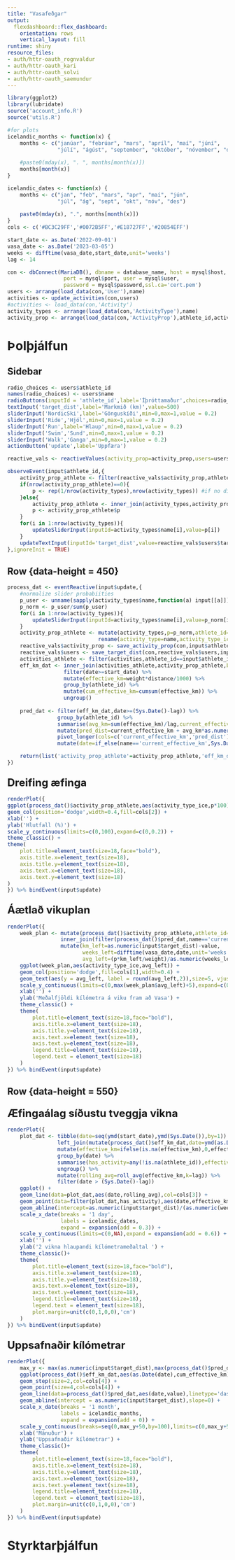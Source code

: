 ```yaml
---
title: "Vasafeðgar"
output:
  flexdashboard::flex_dashboard:
    orientation: rows
    vertical_layout: fill
runtime: shiny
resource_files:
- auth/httr-oauth_rognvaldur
- auth/httr-oauth_kari
- auth/httr-oauth_solvi
- auth/httr-oauth_saemundur
---
```


```r
library(ggplot2)
library(lubridate)
source('account_info.R')
source('utils.R')
```

```r
#for plots
icelandic_months <- function(x) {
    months <- c("janúar", "febrúar", "mars", "apríl", "maí", "júní", 
                "júlí", "ágúst", "september", "október", "nóvember", "desember")
    
    #paste0(mday(x), ". ", months[month(x)])
    months[month(x)]
}

icelandic_dates <- function(x) {
    months <- c("jan", "feb", "mars", "apr", "maí", "jún", 
                "júl", "ág", "sept", "okt", "nóv", "des")
    
    paste0(mday(x), ".", months[month(x)])
}
cols <- c('#BC3C29FF','#0072B5FF','#E18727FF','#20854EFF')
```

```r
start_date <- as.Date('2022-09-01')
vasa_date <- as.Date('2023-03-05')
weeks <- difftime(vasa_date,start_date,unit='weeks')
lag <- 14
```

```r
con <- dbConnect(MariaDB(), dbname = database_name, host = mysql$host,
                  port = mysql$port, user = mysql$user,
                  password = mysql$password,ssl.ca='cert.pem')
users <- arrange(load_data(con,'User'),name)
activities <- update_activities(con,users)
#activities <- load_data(con,'Activity')
activity_types <- arrange(load_data(con,'ActivityType'),name)
activity_prop <- arrange(load_data(con,'ActivityProp'),athlete_id,activity_type)

```

Þolþjálfun {data-icon="fa-heart"}
=======================================================================

Sidebar {.sidebar}
-----------------------------------------------------------------------


```r
radio_choices <- users$athlete_id
names(radio_choices) <- users$name
radioButtons(inputId = 'athlete_id',label='Íþróttamaður',choices=radio_choices,selected = radio_choices[1])
textInput('target_dist',label='Markmið (km)',value=500)
sliderInput('NordicSki',label='Gönguskíði',min=0,max=1,value = 0.2)
sliderInput('Ride','Hjól',min=0,max=1,value = 0.2)
sliderInput('Run',label='Hlaup',min=0,max=1,value = 0.2)
sliderInput('Swim','Sund',min=0,max=1,value = 0.2)
sliderInput('Walk','Ganga',min=0,max=1,value = 0.2)
actionButton('update',label='Uppfæra')
```

```r
reactive_vals <- reactiveValues(activity_prop=activity_prop,users=users)

observeEvent(input$athlete_id,{
    activity_prop_athlete <- filter(reactive_vals$activity_prop,athlete_id==input$athlete_id)
    if(nrow(activity_prop_athlete)==0){
        p <- rep(1/nrow(activity_types),nrow(activity_types)) #if no distribution yet, use default
    }else{
        activity_prop_athlete <- inner_join(activity_types,activity_prop_athlete,by=c('name'='activity_type'))
        p <- activity_prop_athlete$p
    }
    for(i in 1:nrow(activity_types)){
        updateSliderInput(inputId=activity_types$name[i],value=p[i])
    }
    updateTextInput(inputId='target_dist',value=reactive_vals$users$target_dist[reactive_vals$users$athlete_id==input$athlete_id])
},ignoreInit = TRUE)
```


Row {data-height = 450}
-----------------------------------------------------------------------

```r
process_dat <- eventReactive(input$update,{
    #normalize slider probabiities
    p_user <- unname(sapply(activity_types$name,function(a) input[[a]]))
    p_norm <- p_user/sum(p_user)
    for(i in 1:nrow(activity_types)){
        updateSliderInput(inputId=activity_types$name[i],value=p_norm[i])
    }
    activity_prop_athlete <- mutate(activity_types,p=p_norm,athlete_id=as.integer(input$athlete_id)) %>%
                             rename(activity_type=name,activity_type_ice=name_ice)
    reactive_vals$activity_prop <- save_activity_prop(con,input$athlete_id,activity_prop_athlete,reactive_vals$activity_prop)
    reactive_vals$users <- save_target_dist(con,reactive_vals$users,input$athlete_id,input$target_dist)
    activities_athlete <- filter(activities,athlete_id==input$athlete_id)
    eff_km_dat <- inner_join(activities_athlete,activity_prop_athlete,by=c('type'='activity_type','athlete_id')) %>%
                  filter(date>=start_date) %>%
                  mutate(effective_km=weight*distance/1000) %>%
                  group_by(athlete_id) %>%
                  mutate(cum_effective_km=cumsum(effective_km)) %>%
                  ungroup()
    
    pred_dat <- filter(eff_km_dat,date>=(Sys.Date()-lag)) %>%
                group_by(athlete_id) %>%
                summarise(avg_km=sum(effective_km)/lag,current_effective_km=max(cum_effective_km)) %>%
                mutate(pred_dist=current_effective_km + avg_km*as.numeric(vasa_date-Sys.Date())) %>%
                pivot_longer(cols=c('current_effective_km','pred_dist')) %>%
                mutate(date=if_else(name=='current_effective_km',Sys.Date(),vasa_date))

    return(list('activity_prop_athlete'=activity_prop_athlete,'eff_km_dat'=eff_km_dat,'pred_dat'=pred_dat))
})
```


### <font size="5em">Dreifing æfinga</font> 
```r
renderPlot({
ggplot(process_dat()$activity_prop_athlete,aes(activity_type_ice,p*100)) +
geom_col(position='dodge',width=0.4,fill=cols[2]) +
xlab('') +
ylab('Hlutfall (%)') +
scale_y_continuous(limits=c(0,100),expand=c(0,0.2)) +
theme_classic() +
theme(
    plot.title=element_text(size=18,face="bold"),
    axis.title.x=element_text(size=18),
    axis.title.y=element_text(size=18),
    axis.text.x=element_text(size=18),
    axis.text.y=element_text(size=18)
)
}) %>% bindEvent(input$update)
```

### <font size="5em">Áætlað vikuplan</font>
```r
renderPlot({
    week_plan <- mutate(process_dat()$activity_prop_athlete,athlete_id=as.integer(input$athlete_id)) %>%
                 inner_join(filter(process_dat()$pred_dat,name=='current_effective_km'),by='athlete_id') %>%
                 mutate(km_left=as.numeric(input$target_dist)-value,
                        weeks_left=difftime(vasa_date,date,unit='weeks'),
                        avg_left=(p*km_left/weight)/as.numeric(weeks_left))
    ggplot(week_plan,aes(activity_type_ice,avg_left)) +
    geom_col(position='dodge',fill=cols[1],width=0.4) +
    geom_text(aes(y = avg_left, label = round(avg_left,2)),size=5, vjust = -0.2, hjust = 0.5) +
    scale_y_continuous(limits=c(0,max(week_plan$avg_left)+5),expand=c(0,0)) +
    xlab('') +
    ylab('Meðalfjöldi kílómetra á viku fram að Vasa') +
    theme_classic() +
    theme(
        plot.title=element_text(size=18,face="bold"),
        axis.title.x=element_text(size=18),
        axis.title.y=element_text(size=18),
        axis.text.x=element_text(size=18),
        axis.text.y=element_text(size=18),
        legend.title=element_text(size=18),
        legend.text = element_text(size=18)
    )
}) %>% bindEvent(input$update)
```


Row {data-height = 550}
-----------------------------------------------------------------------

### <font size="5em">Æfingaálag síðustu tveggja vikna</font>
```r
renderPlot({
    plot_dat <- tibble(date=seq(ymd(start_date),ymd(Sys.Date()),by=1)) %>%
                left_join(mutate(process_dat()$eff_km_dat,date=ymd(as.Date(date))),by='date') %>%
                mutate(effective_km=ifelse(is.na(effective_km),0,effective_km)) %>%
                group_by(date) %>%
                summarise(has_activity=any(!is.na(athlete_id)),effective_km=sum(effective_km)) %>%
                ungroup() %>%
                mutate(rolling_avg=roll_avg(effective_km,k=lag)) %>%
                filter(date > (Sys.Date()-lag))
    ggplot() +
    geom_line(data=plot_dat,aes(date,rolling_avg),col=cols[3]) +
    geom_point(data=filter(plot_dat,has_activity),aes(date,effective_km),size=4,col=cols[3]) +
    geom_abline(intercept=as.numeric(input$target_dist)/(as.numeric(weeks)*7),slope=0,linetype='dashed') +
    scale_x_date(breaks = '1 day',
                 labels = icelandic_dates,
                 expand = expansion(add = 0.3)) +
    scale_y_continuous(limits=c(0,NA),expand = expansion(add = 0.6)) +
    xlab('') +
    ylab('2 vikna hlaupandi kílómetrameðaltal ') +
    theme_classic()+
    theme(
        plot.title=element_text(size=18,face="bold"),
        axis.title.x=element_text(size=18),
        axis.title.y=element_text(size=18),
        axis.text.x=element_text(size=18),
        axis.text.y=element_text(size=18),
        legend.title=element_text(size=18),
        legend.text = element_text(size=18),
        plot.margin=unit(c(0,1,0,0),'cm')
    )
}) %>% bindEvent(input$update)
```

### <font size="5em">Uppsafnaðir kílómetrar</font>
```r
renderPlot({
    max_y <- max(as.numeric(input$target_dist),max(process_dat()$pred_dat$value,na.rm=F))
    ggplot(process_dat()$eff_km_dat,aes(as.Date(date),cum_effective_km)) +
    geom_step(size=2,col=cols[4]) +
    geom_point(size=4,col=cols[4]) +
    geom_line(data=process_dat()$pred_dat,aes(date,value),linetype='dashed',col=cols[4]) +
    geom_abline(intercept = as.numeric(input$target_dist),slope=0) +
    scale_x_date(breaks = '1 month',
                 labels = icelandic_months,
                 expand = expansion(add = 0)) +
    scale_y_continuous(breaks=seq(0,max_y+50,by=100),limits=c(0,max_y+50)) +
    xlab('Mánuður') +
    ylab('Uppsafnaðir kílómetrar') +
    theme_classic()+
    theme(
        plot.title=element_text(size=18,face="bold"),
        axis.title.x=element_text(size=18),
        axis.title.y=element_text(size=18),
        axis.text.x=element_text(size=18),
        axis.text.y=element_text(size=18),
        legend.title=element_text(size=18),
        legend.text = element_text(size=18),
        plot.margin=unit(c(0,1,0,0),'cm')
    )
}) %>% bindEvent(input$update)
```


Styrktarþjálfun {data-icon="fa-dumbbell"}
=======================================================================